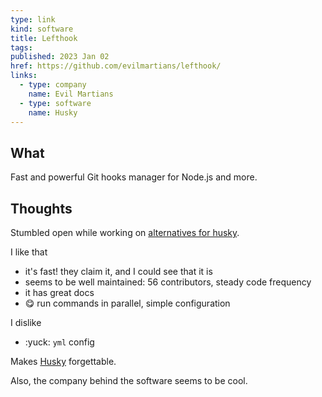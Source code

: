 ```yaml
---
type: link
kind: software
title: Lefthook
tags:
published: 2023 Jan 02
href: https://github.com/evilmartians/lefthook/
links:
  - type: company
    name: Evil Martians
  - type: software
    name: Husky
---
```


## What

Fast and powerful Git hooks manager for Node.js and more.

## Thoughts

Stumbled open while working on [alternatives for husky](/meta/records/current/lefthook).

I like that

- it's fast! they claim it, and I could see that it is
- seems to be well maintained: 56 contributors, steady code frequency
- it has great docs
- :yum: run commands in parallel, simple configuration

I dislike

- :yuck: `yml` config

Makes [Husky](/links/software/husky) forgettable.

Also, the company behind the software seems to be cool.
